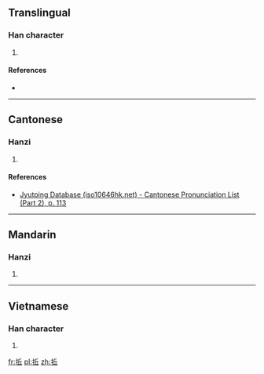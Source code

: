==Translingual==

===Han character===
{{Han char|rn=64|rad=手|as=05|sn=8|four=|canj=手人一 (QOM)|ids=⿰[[扌]][[丘]]}}

# {{defn|Han|sort=手05}}

====References====
* {{Han ref|kx=0427.161|dkj=11982|hdz=31854.010|uh=62DE|ud=25310}}

----

==Cantonese==

===Hanzi===
{{yue-hanzi|jyut=[[dai2]]|y=dai2}}

# {{defn|lang=yue|sort=手05}}

====References====
*[http://www.iso10646hk.net/jp/document/download.jsp Jyutping Database (iso10646hk.net) - Cantonese Pronunciation List (Part 2), p. 113]

----

==Mandarin==

===Hanzi===
{{cmn-hanzi|pin=[[dǐ]] ([[di3]])|wg=ti<sup>3</sup>}}

# {{defn|lang=cmn|sort=手05}}

----

==Vietnamese==

===Han character===
{{vi-readings|rs=手05| hanviet = [[khêu]], [[khua]]}}

# {{defn|lang=vi|sort=手05}}

[[fr:拞]]
[[pl:拞]]
[[zh:拞]]